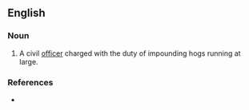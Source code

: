 ==English==

===Noun===
{{en-noun}}

# {{context|obsolete}} A civil [[officer]] charged with the duty of impounding hogs running at large.

===References===
* {{R:Webster 1913}}